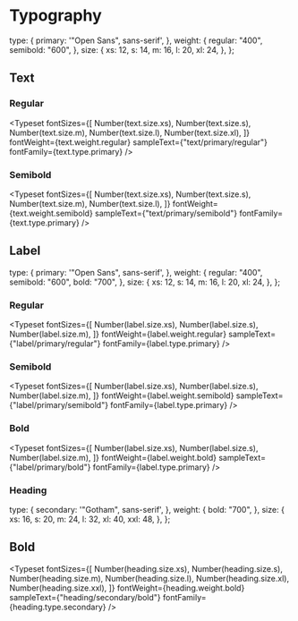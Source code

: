 
<Meta name="Typography" />

# Typography

  type: {
    primary: '"Open Sans", sans-serif',
  },
  weight: {
    regular: "400",
    semibold: "600",
  },
  size: {
    xs: 12,
    s: 14,
    m: 16,
    l: 20,
    xl: 24,
  },
};

## Text

### Regular

<Typeset
  fontSizes={[
    Number(text.size.xs),
    Number(text.size.s),
    Number(text.size.m),
    Number(text.size.l),
    Number(text.size.xl),
  ]}
  fontWeight={text.weight.regular}
  sampleText={"text/primary/regular"}
  fontFamily={text.type.primary}
/>

### Semibold

<Typeset
  fontSizes={[
    Number(text.size.xs),
    Number(text.size.s),
    Number(text.size.m),
    Number(text.size.l),
  ]}
  fontWeight={text.weight.semibold}
  sampleText={"text/primary/semibold"}
  fontFamily={text.type.primary}
/>

## Label

  type: {
    primary: '"Open Sans", sans-serif',
  },
  weight: {
    regular: "400",
    semibold: "600",
    bold: "700",
  },
  size: {
    xs: 12,
    s: 14,
    m: 16,
    l: 20,
    xl: 24,
  },
};

### Regular

<Typeset
  fontSizes={[
    Number(label.size.xs),
    Number(label.size.s),
    Number(label.size.m),
  ]}
  fontWeight={label.weight.regular}
  sampleText={"label/primary/regular"}
  fontFamily={label.type.primary}
/>

### Semibold

<Typeset
  fontSizes={[
    Number(label.size.xs),
    Number(label.size.s),
    Number(label.size.m),
  ]}
  fontWeight={label.weight.semibold}
  sampleText={"label/primary/semibold"}
  fontFamily={label.type.primary}
/>

### Bold

<Typeset
  fontSizes={[
    Number(label.size.xs),
    Number(label.size.s),
    Number(label.size.m),
  ]}
  fontWeight={label.weight.bold}
  sampleText={"label/primary/bold"}
  fontFamily={label.type.primary}
/>

### Heading

  type: {
    secondary: '"Gotham", sans-serif',
  },
  weight: {
    bold: "700",
  },
  size: {
    xs: 16,
    s: 20,
    m: 24,
    l: 32,
    xl: 40,
    xxl: 48,
  },
};

## Bold

<Typeset
  fontSizes={[
    Number(heading.size.xs),
    Number(heading.size.s),
    Number(heading.size.m),
    Number(heading.size.l),
    Number(heading.size.xl),
    Number(heading.size.xxl),
  ]}
  fontWeight={heading.weight.bold}
  sampleText={"heading/secondary/bold"}
  fontFamily={heading.type.secondary}
/>
